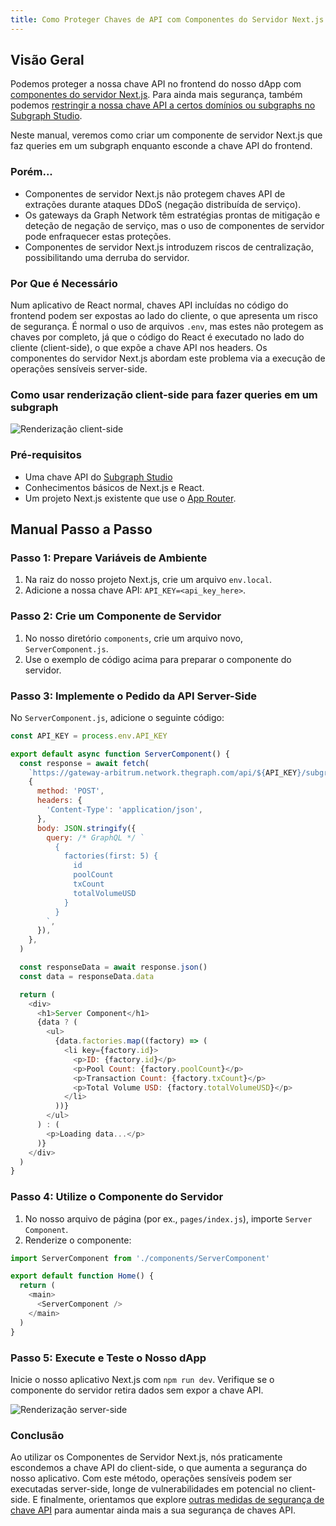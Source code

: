 ```yaml
---
title: Como Proteger Chaves de API com Componentes do Servidor Next.js
---
```


## Visão Geral

Podemos proteger a nossa chave API no frontend do nosso dApp com [componentes do servidor Next.js](https://nextjs.org/docs/app/building-your-application/rendering/server-components). Para ainda mais segurança, também podemos [restringir a nossa chave API a certos domínios ou subgraphs no Subgraph Studio](/cookbook/upgrading-a-subgraph/#securing-your-api-key).

Neste manual, veremos como criar um componente de servidor Next.js que faz queries em um subgraph enquanto esconde a chave API do frontend.

### Porém...

- Componentes de servidor Next.js não protegem chaves API de extrações durante ataques DDoS (negação distribuída de serviço).
- Os gateways da Graph Network têm estratégias prontas de mitigação e deteção de negação de serviço, mas o uso de componentes de servidor pode enfraquecer estas proteções.
- Componentes de servidor Next.js introduzem riscos de centralização, possibilitando uma derruba do servidor.

### Por Que é Necessário

Num aplicativo de React normal, chaves API incluídas no código do frontend podem ser expostas ao lado do cliente, o que apresenta um risco de segurança. É normal o uso de arquivos `.env`, mas estes não protegem as chaves por completo, já que o código do React é executado no lado do cliente (client-side), o que expõe a chave API nos headers. Os componentes do servidor Next.js abordam este problema via a execução de operações sensíveis server-side.

### Como usar renderização client-side para fazer queries em um subgraph

![Renderização client-side](/img/api-key-client-side-rendering.png)

### Pré-requisitos

- Uma chave API do [Subgraph Studio](https://thegraph.com/studio)
- Conhecimentos básicos de Next.js e React.
- Um projeto Next.js existente que use o [App Router](https://nextjs.org/docs/app).

## Manual Passo a Passo

### Passo 1: Prepare Variáveis de Ambiente

1. Na raiz do nosso projeto Next.js, crie um arquivo `env.local`.
2. Adicione a nossa chave API: `API_KEY=<api_key_here>`.

### Passo 2: Crie um Componente de Servidor

1. No nosso diretório `components`, crie um arquivo novo, `ServerComponent.js`.
2. Use o exemplo de código acima para preparar o componente do servidor.

### Passo 3: Implemente o Pedido da API Server-Side

No `ServerComponent.js`, adicione o seguinte código:

```javascript
const API_KEY = process.env.API_KEY

export default async function ServerComponent() {
  const response = await fetch(
    `https://gateway-arbitrum.network.thegraph.com/api/${API_KEY}/subgraphs/id/HUZDsRpEVP2AvzDCyzDHtdc64dyDxx8FQjzsmqSg4H3B`,
    {
      method: 'POST',
      headers: {
        'Content-Type': 'application/json',
      },
      body: JSON.stringify({
        query: /* GraphQL */ `
          {
            factories(first: 5) {
              id
              poolCount
              txCount
              totalVolumeUSD
            }
          }
        `,
      }),
    },
  )

  const responseData = await response.json()
  const data = responseData.data

  return (
    <div>
      <h1>Server Component</h1>
      {data ? (
        <ul>
          {data.factories.map((factory) => (
            <li key={factory.id}>
              <p>ID: {factory.id}</p>
              <p>Pool Count: {factory.poolCount}</p>
              <p>Transaction Count: {factory.txCount}</p>
              <p>Total Volume USD: {factory.totalVolumeUSD}</p>
            </li>
          ))}
        </ul>
      ) : (
        <p>Loading data...</p>
      )}
    </div>
  )
}
```

### Passo 4: Utilize o Componente do Servidor

1. No nosso arquivo de página (por ex., `pages/index.js`), importe `Server Component`.
2. Renderize o componente:

```javascript
import ServerComponent from './components/ServerComponent'

export default function Home() {
  return (
    <main>
      <ServerComponent />
    </main>
  )
}
```

### Passo 5: Execute e Teste o Nosso dApp

Inicie o nosso aplicativo Next.js com `npm run dev`. Verifique se o componente do servidor retira dados sem expor a chave API.

![Renderização server-side](/img/api-key-server-side-rendering.png)

### Conclusão

Ao utilizar os Componentes de Servidor Next.js, nós praticamente escondemos a chave API do client-side, o que aumenta a segurança do nosso aplicativo. Com este método, operações sensíveis podem ser executadas server-side, longe de vulnerabilidades em potencial no client-side. E finalmente, orientamos que explore [outras medidas de segurança de chave API](/cookbook/upgrading-a-subgraph/#securing-your-api-key) para aumentar ainda mais a sua segurança de chaves API.
